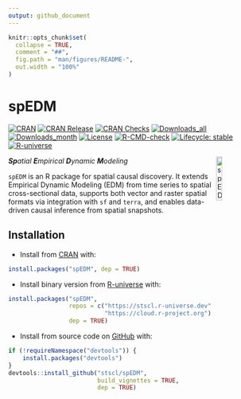 ```yaml
---
output: github_document
---
```


<!-- README.md is generated from README.Rmd. Please edit that file -->

```r
knitr::opts_chunk$set(
  collapse = TRUE,
  comment = "##",
  fig.path = "man/figures/README-",
  out.width = "100%"
)
```

# spEDM

<!-- badges: start -->

[![CRAN](https://www.r-pkg.org/badges/version/spEDM)](https://CRAN.R-project.org/package=spEDM)
[![CRAN Release](https://www.r-pkg.org/badges/last-release/spEDM)](https://CRAN.R-project.org/package=spEDM)
[![CRAN Checks](https://badges.cranchecks.info/worst/spEDM.svg)](https://cran.r-project.org/web/checks/check_results_spEDM.html)
[![Downloads_all](https://badgen.net/cran/dt/spEDM?color=orange)](https://CRAN.R-project.org/package=spEDM)
[![Downloads_month](https://cranlogs.r-pkg.org/badges/spEDM)](https://CRAN.R-project.org/package=spEDM)
[![License](https://img.shields.io/badge/license-GPL--3-brightgreen.svg?style=flat)](http://www.gnu.org/licenses/gpl-3.0.html)
[![R-CMD-check](https://github.com/stscl/spEDM/actions/workflows/R-CMD-check.yaml/badge.svg)](https://github.com/stscl/spEDM/actions/workflows/R-CMD-check.yaml)
[![Lifecycle: stable](https://img.shields.io/badge/lifecycle-stable-20b2aa.svg)](https://lifecycle.r-lib.org/articles/stages.html#stable)
[![R-universe](https://stscl.r-universe.dev/badges/spEDM?color=cyan)](https://stscl.r-universe.dev/spEDM)

<!-- badges: end -->

<a href="https://stscl.github.io/spEDM/"><img src="man/figures/spEDM.png" align="right" hspace="10" vspace="0" width="15%" alt="spEDM website: https://stscl.github.io/spEDM/"/></a>

***Sp**atial **E**mpirical **D**ynamic **M**odeling*

`spEDM` is an R package for spatial causal discovery. It extends Empirical Dynamic Modeling (EDM) from time series to spatial cross-sectional data, supports both vector and raster spatial formats via integration with `sf` and `terra`, and enables data-driven causal inference from spatial snapshots.

## Installation

- Install from [CRAN](https://CRAN.R-project.org/package=spEDM) with:

``` r
install.packages("spEDM", dep = TRUE)
```

- Install binary version from [R-universe](https://stscl.r-universe.dev/spEDM) with:

``` r
install.packages("spEDM",
                 repos = c("https://stscl.r-universe.dev",
                           "https://cloud.r-project.org"),
                 dep = TRUE)
```

- Install from source code on [GitHub](https://github.com/stscl/spEDM) with:

```r
if (!requireNamespace("devtools")) {
    install.packages("devtools")
}
devtools::install_github("stscl/spEDM",
                         build_vignettes = TRUE,
                         dep = TRUE)
```
